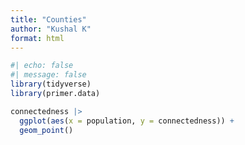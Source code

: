 ```yaml
---
title: "Counties"
author: "Kushal K"
format: html
---
```


```r
#| echo: false
#| message: false
library(tidyverse)
library(primer.data)
```

```r
connectedness |> 
  ggplot(aes(x = population, y = connectedness)) +
  geom_point()
```

